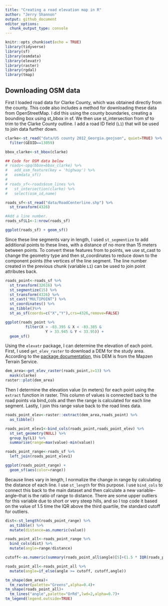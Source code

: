 ```yaml
---
title: "Creating a road elevation map in R"
author: "Jerry Shannon"
output: github_document
editor_options: 
  chunk_output_type: console
---
```


```r
knitr::opts_chunk$set(echo = TRUE)
library(tidyverse)
library(sf)
library(osmdata)
library(elevatr)
library(raster)
library(rgdal)
library(tmap)
```

## Downloading OSM data

First I loaded road data for Clarke County, which was obtained directly from the county. This code also includes a method for downloading these data from OpenStreetMap. I did this using the county boundaries, creating a bounding box using st_bbox in sf.  We then use st_intersection from sf to trim to the Clarke County outline. I add a road ID field (`L1`) that will be used to join data further down.

```r
clarke<-st_read("data/US county 2012_Georgia.geojson", quiet=TRUE) %>%
  filter(GEOID==13059)

bbox_clarke<-st_bbox(clarke)

## Code for OSM data below
# roads<-opq(bbox=bbox_clarke) %>%
#   add_osm_feature(key = 'highway') %>%
#   osmdata_sf()
# 
# roads_sf<-roads$osm_lines %>%
#   st_intersection(clarke) %>%
#   select(osm_id,name)

roads_sf<-st_read("data/RoadCenterline.shp") %>%
  st_transform(4326)

#Add a line number.
roads_sf$L1<-1:nrow(roads_sf)

ggplot(roads_sf) + geom_sf()
```

Since these line segments vary in length, I used `st_segmentize` to add additional points to these lines, with a distance of no more than 15 meters between points. To convert these features from to points, we use st_cast to change the geometry type and then st_coordinates to reduce down to the component points (the vertices of the line segment. The line number created in the previous chunk (variable `L1`) can be used to join point attributes back.

```r
roads_point<-roads_sf %>%
  st_transform(32616) %>%
  st_segmentize(15) %>% 
  st_transform(4326) %>%
  st_cast("MULTIPOINT") %>%
  st_coordinates() %>%
  as_tibble()%>%
  st_as_sf(coords=c("X","Y"),crs=4326,remove=FALSE)

ggplot(roads_point %>%
         filter(X > -83.395 & X < -83.385 &
                  Y > 33.945 & Y < 33.95)) + 
  geom_sf()
```

Using the `elevatr` package, I can determine the elevation of each point. First, I used `get_elev_raster` to download a DEM for the study area. According to the [package documentation](https://www.rdocumentation.org/packages/elevatr/versions/0.2.0/topics/get_elev_raster), this DEM is from the Mapzen Terrain Service.

```r
dem_area<-get_elev_raster(roads_point,z=13) %>%
  mask(clarke)
raster::plot(dem_area)
```

Then I determine the elevation value (in meters) for each point using the `extract` function in raster. This column of values is connected back to the road points via bind_cols and then the range is calculated for each line segment. Lastly, I join this range value back to the road lines data.

```r
roads_point_elev<-raster::extract(dem_area,roads_point) %>%
  as_tibble()

roads_point_elev1<-bind_cols(roads_point,roads_point_elev) %>%
  st_set_geometry(NULL) %>%
  group_by(L1) %>%
  summarise(range=max(value)-min(value))

roads_point_range<-roads_sf %>%
  left_join(roads_point_elev1) 

ggplot(roads_point_range) + 
  geom_sf(aes(color=range))
```

Because lines vary in length, I normalize the change in range by calculating the distance of each line. I use `st_length` for this purpose. I use `bind_cols` to connect this back to the main dataset and then calculate a new variable--angle--that is the ratio of range to distance. There are some upper outliers for this variable due to short or very steep hills, and so I top code it based on the value of 1.5 time the IQR above the third quartile, the standard cutoff for outliers.

```r
dist<-st_length(roads_point_range) %>%
  as_tibble() %>%
  mutate(distance=as.numeric(value))

roads_point_all<-roads_point_range %>%
  bind_cols(dist) %>%
  mutate(angle=range/distance)

cutoff<-as.numeric(summary(roads_point_all$angle)[5]+(1.5 * IQR(roads_point_all$angle,na.rm=TRUE)))

roads_point_all<-roads_point_all %>%
  mutate(angle=if_else(angle >= cutoff, cutoff,angle))

tm_shape(dem_area)+
  tm_raster(palette="Greens",alpha=0.4)+
tm_shape(roads_point_all)+
  tm_lines("angle",palette="OrRd",lwd=2,alpha=0.7)+
tm_legend(legend.outside=TRUE)
```
